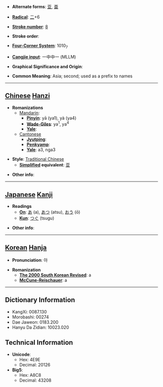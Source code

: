 * '''Alternate forms''': [[亚]], [[亜]]

* '''[[Wiktionary:Chinese radical index| Radical]]''': [[Wiktionary:Chinese radical index 二|二]]+6

* '''[[Wiktionary:Chinese total strokes index|Stroke number]]''': [[Wiktionary:Chinese total strokes index 8|8]]

* '''Stroke order''': 

* '''[[Wiktionary:Chinese four corner index|Four-Corner System]]''': 1010<sub>7</sub>

* '''[[Wiktionary:Chinese Cangjie index|Cangjie input]]''': 一中中一 (MLLM)

* '''Graphical Significance and Origin''': 

* '''Common Meaning''': Asia; second; used as a prefix to names

----

== [[Chinese]] [[Hanzi]] ==

* '''Romanizations'''
** [[Mandarin]]:
*** '''[[Pinyin]]''': yā (ya1), yà (ya4)
*** '''[[Wade-Giles]]''': ya<sup>1</sup>, ya<sup>4</sup>
*** '''[[Yale]]''': 
**[[Cantonese]]
***'''[[Jyutping]]''':
***'''[[Penkyamp]]''': 
***'''[[Yale]]''': a3, nga3

* '''Style''': [[Traditional Chinese]] 
** '''[[Simplified Chinese|Simplified]] equivalent''': [[亚]]

* '''Other info''': 

----

== [[Japanese]] [[Kanji]] ==

* '''Readings'''
** '''[[On]]''': [[あ]] (a), [[あつ]] (atsu), [[おう]] (ō)
** '''[[Kun]]''': [[つぐ]] (tsugu)

* '''Other info''':  

----

== [[Korean]] [[Hanja]] ==

* '''Pronunciation''': 아

* '''Romanization'''
** '''[[The 2000 South Korean Revised Romanization|The 2000 South Korean Revised]]''': a
** '''[[McCune-Reischauer]]''': a

----

== Dictionary Information ==

* KangXi: 0087.130
* Morobashi: 00274
* Dae Jaweon: 0183.200
* Hanyu Da Zidian: 10023.020

== Technical Information ==

* '''Unicode''':
** Hex: 4E9E
** Decimal: 20126
* '''Big5''':
** Hex: A8C8
** Decimal: 43208